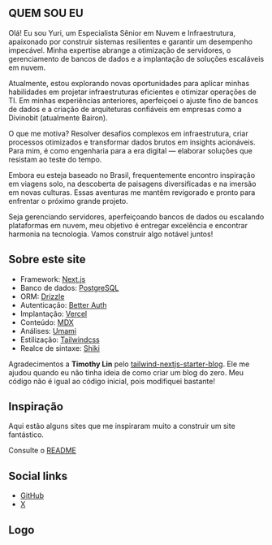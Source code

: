 ---
---

## QUEM SOU EU

Olá! Eu sou Yuri, um Especialista Sênior em Nuvem e Infraestrutura, apaixonado por construir sistemas resilientes e garantir um desempenho impecável. Minha expertise abrange a otimização de servidores, o gerenciamento de bancos de dados e a implantação de soluções escaláveis em nuvem.

Atualmente, estou explorando novas oportunidades para aplicar minhas habilidades em projetar infraestruturas eficientes e otimizar operações de TI. Em minhas experiências anteriores, aperfeiçoei o ajuste fino de bancos de dados e a criação de arquiteturas confiáveis em empresas como a Divinobit (atualmente Bairon).

O que me motiva? Resolver desafios complexos em infraestrutura, criar processos otimizados e transformar dados brutos em insights acionáveis. Para mim, é como engenharia para a era digital — elaborar soluções que resistam ao teste do tempo.

Embora eu esteja baseado no Brasil, frequentemente encontro inspiração em viagens solo, na descoberta de paisagens diversificadas e na imersão em novas culturas. Essas aventuras me mantêm revigorado e pronto para enfrentar o próximo grande projeto.

Seja gerenciando servidores, aperfeiçoando bancos de dados ou escalando plataformas em nuvem, meu objetivo é entregar excelência e encontrar harmonia na tecnologia. Vamos construir algo notável juntos!

## Sobre este site

- Framework: [Next.js](https://nextjs.org/)
- Banco de dados: [PostgreSQL](https://www.postgresql.org/)
- ORM: [Drizzle](https://orm.drizzle.team/)
- Autenticação: [Better Auth](https://www.better-auth.com/)
- Implantação: [Vercel](https://vercel.com)
- Conteúdo: [MDX](https://mdxjs.com/)
- Análises: [Umami](https://github.com/umami-software/umami)
- Estilização: [Tailwindcss](https://tailwindcss.com)
- Realce de sintaxe: [Shiki](https://github.com/shikijs/shiki)

Agradecimentos a **Timothy Lin** pelo [tailwind-nextjs-starter-blog](https://github.com/timlrx/tailwind-nextjs-starter-blog). Ele me ajudou quando eu não tinha ideia de como criar um blog do zero. Meu código não é igual ao código inicial, pois modifiquei bastante!

## Inspiração

Aqui estão alguns sites que me inspiraram muito a construir um site fantástico.

Consulte o [README](https://github.com/isyuricunha/website/blob/main/CREDITS.md)

## Social links

- [GitHub](https://github.com/isyuricunha)
- [X](https://x.com/isyuricunha)

## Logo

<Logo />
